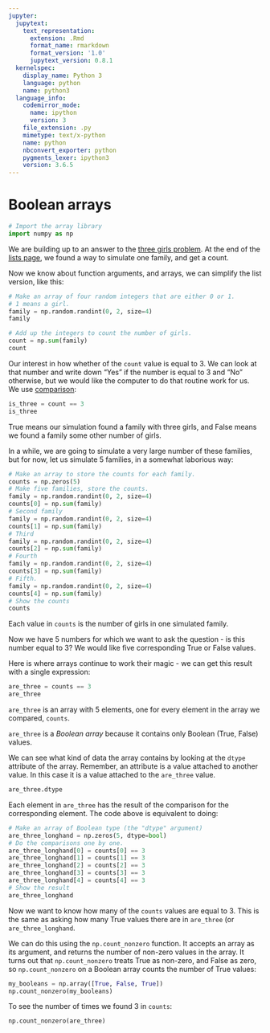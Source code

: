 ```yaml
---
jupyter:
  jupytext:
    text_representation:
      extension: .Rmd
      format_name: rmarkdown
      format_version: '1.0'
      jupytext_version: 0.8.1
  kernelspec:
    display_name: Python 3
    language: python
    name: python3
  language_info:
    codemirror_mode:
      name: ipython
      version: 3
    file_extension: .py
    mimetype: text/x-python
    name: python
    nbconvert_exporter: python
    pygments_lexer: ipython3
    version: 3.6.5
---
```


# Boolean arrays

```python
# Import the array library
import numpy as np
```

We are building up to an answer to the [three girls
problem](../code-basics/three_girls).  At the end of the [lists page](../data-types/lists), we found a way to simulate one family, and get a count.

Now we know about function arguments, and arrays, we can simplify the list
version, like this:

```python
# Make an array of four random integers that are either 0 or 1.
# 1 means a girl.
family = np.random.randint(0, 2, size=4)
family
```

```python
# Add up the integers to count the number of girls.
count = np.sum(family)
count
```

Our interest in how whether of the `count` value is equal to 3. We can look at
that number and write down "Yes" if the number is equal to 3 and "No"
otherwise, but we would like the computer to do that routine
work for us.  We use [comparison](../data-types/Comparison):

```python
is_three = count == 3
is_three
```

True means our simulation found a family with three girls, and False means we
found a family some other number of girls.

In a while, we are going to simulate a very large number of these families, but for now, let us simulate 5 families, in a somewhat laborious way:

```python
# Make an array to store the counts for each family.
counts = np.zeros(5)
# Make five families, store the counts.
family = np.random.randint(0, 2, size=4)
counts[0] = np.sum(family)
# Second family
family = np.random.randint(0, 2, size=4)
counts[1] = np.sum(family)
# Third
family = np.random.randint(0, 2, size=4)
counts[2] = np.sum(family)
# Fourth
family = np.random.randint(0, 2, size=4)
counts[3] = np.sum(family)
# Fifth.
family = np.random.randint(0, 2, size=4)
counts[4] = np.sum(family)
# Show the counts
counts
```

Each value in `counts` is the number of girls in one simulated family.

Now we have 5 numbers for which we want to ask the question - is this number
equal to 3?  We would like five corresponding True or False values.

Here is where arrays continue to work their magic - we can get this result with a single expression:

```python
are_three = counts == 3
are_three
```

`are_three` is an array with 5 elements, one for every element in the array we
compared, `counts`.

`are_three` is a *Boolean array* because it contains only Boolean (True, False) values.

We can see what kind of data the array contains by looking at the `dtype` attribute of the array.  Remember, an attribute is a value attached to another value. In this case it is a value attached to the `are_three` value.

```python
are_three.dtype
```

Each element in `are_three` has the result of the comparison for the
corresponding element.  The code above is equivalent to doing:

```python
# Make an array of Boolean type (the "dtype" argument)
are_three_longhand = np.zeros(5, dtype=bool)
# Do the comparisons one by one.
are_three_longhand[0] = counts[0] == 3
are_three_longhand[1] = counts[1] == 3
are_three_longhand[2] = counts[2] == 3
are_three_longhand[3] = counts[3] == 3
are_three_longhand[4] = counts[4] == 3
# Show the result
are_three_longhand
```

Now we want to know how many of the `counts` values are equal to 3.  This is
the same as asking how many True values there are in `are_three` (or
`are_three_longhand`.

We can do this using the `np.count_nonzero` function.  It accepts an array as its argument, and returns the number of non-zero values in the array.  It turns out that `np.count_nonzero` treats True as non-zero, and False as zero, so `np.count_nonzero` on a Boolean array counts the number of True values:

```python
my_booleans = np.array([True, False, True])
np.count_nonzero(my_booleans)
```

To see the number of times we found 3 in `counts`:

```python
np.count_nonzero(are_three)
```
